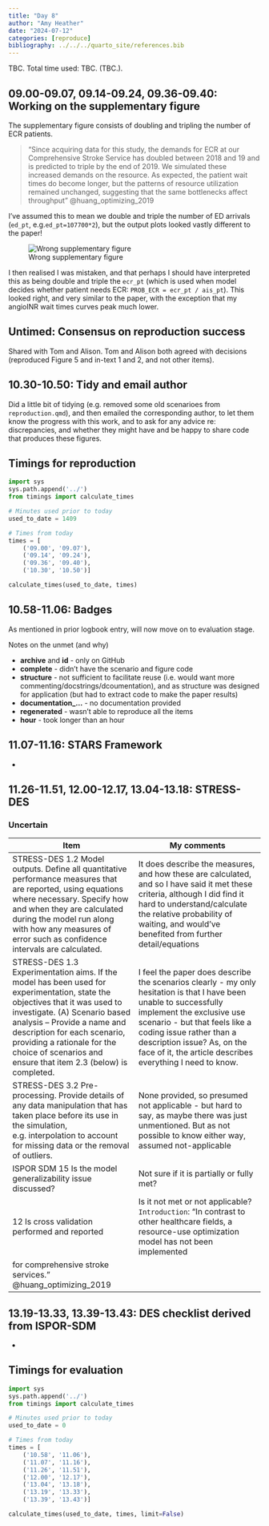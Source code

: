 ```yaml
---
title: "Day 8"
author: "Amy Heather"
date: "2024-07-12"
categories: [reproduce]
bibliography: ../../../quarto_site/references.bib
---
```


::: {.callout-note}

TBC. Total time used: TBC. (TBC.).

:::

## 09.00-09.07, 09.14-09.24, 09.36-09.40: Working on the supplementary figure

The supplementary figure consists of doubling and tripling the number of ECR patients.

> "Since acquiring data for this study, the demands for ECR at our Comprehensive Stroke Service has doubled between 2018 and 19 and is predicted to triple by the end of 2019. We simulated these increased demands on the resource. As expected, the patient wait times do become longer, but the patterns of resource utilization remained unchanged, suggesting that the same bottlenecks affect throughput" @huang_optimizing_2019

I've assumed this to mean we double and triple the number of ED arrivals (`ed_pt`, e.g.`ed_pt=107700*2`), but the output plots looked vastly different to the paper!

![Wrong supplementary figure](supplementary_figure.png)

I then realised I was mistaken, and that perhaps I should have interpreted this as being double and triple the `ecr_pt` (which is used when model decides whether patient needs ECR: `PROB_ECR = ecr_pt / ais_pt`). This looked right, and very similar to the paper, with the exception that my angioINR wait times curves peak much lower.

## Untimed: Consensus on reproduction success

Shared with Tom and Alison. Tom and Alison both agreed with decisions (reproduced Figure 5 and in-text 1 and 2, and not other items).

## 10.30-10.50: Tidy and email author

Did a little bit of tidying (e.g. removed some old scenarioes from `reproduction.qmd`), and then emailed the corresponding author, to let them know the progress with this work, and to ask for any advice re: discrepancies, and whether they might have and be happy to share code that produces these figures.

## Timings for reproduction

```python
import sys
sys.path.append('../')
from timings import calculate_times

# Minutes used prior to today
used_to_date = 1409

# Times from today
times = [
    ('09.00', '09.07'),
    ('09.14', '09.24'),
    ('09.36', '09.40'),
    ('10.30', '10.50')]

calculate_times(used_to_date, times)
```

## 10.58-11.06: Badges

As mentioned in prior logbook entry, will now move on to evaluation stage.

Notes on the unmet (and why)

* **archive** and **id** - only on GitHub
* **complete** - didn't have the scenario and figure code
* **structure** - not sufficient to facilitate reuse (i.e. would want more commenting/docstrings/dcoumentation), and as structure was designed for application (but had to extract code to make the paper results)
* **documentation_...** - no documentation provided
* **regenerated** - wasn't able to reproduce all the items
* **hour** - took longer than an hour

## 11.07-11.16: STARS Framework

-

## 11.26-11.51, 12.00-12.17, 13.04-13.18: STRESS-DES

### Uncertain

| Item | My comments |
| --- | --- |
| STRESS-DES 1.2 Model outputs. Define all quantitative performance measures that are reported, using equations where necessary. Specify how and when they are calculated during the model run along with how any measures of error such as confidence intervals are calculated. | It does describe the measures, and how these are calculated, and so I have said it met these criteria, although I did find it hard to understand/calculate the relative probability of waiting, and would've benefited from further detail/equations |
| STRESS-DES 1.3 Experimentation aims. If the model has been used for experimentation, state the objectives that it was used to investigate. (A) Scenario based analysis – Provide a name and description for each scenario, providing a rationale for the choice of scenarios and ensure that item 2.3 (below) is completed. |I feel the paper does describe the scenarios clearly - my only hesitation is that I have been unable to successfully implement the exclusive use scenario - but that feels like a coding issue rather than a description issue? As, on the face of it, the article describes everything I need to know. |
| STRESS-DES 3.2 Pre-processing. Provide details of any data manipulation that has taken place before its use in the simulation, e.g. interpolation to account for missing data or the removal of outliers. | None provided, so presumed not applicable - but hard to say, as maybe there was just unmentioned. But as not possible to know either way, assumed not-applicable |
| ISPOR SDM 15 Is the model generalizability issue discussed? | Not sure if it is partially or fully met? |
| 12 Is cross validation performed and reported | Is it not met or not applicable? `Introduction`: "In contrast to other healthcare fields, a resource-use optimization model has not been implemented
for comprehensive stroke services." @huang_optimizing_2019 |

## 13.19-13.33, 13.39-13.43: DES checklist derived from ISPOR-SDM

-

## Timings for evaluation

```python
import sys
sys.path.append('../')
from timings import calculate_times

# Minutes used prior to today
used_to_date = 0

# Times from today
times = [
    ('10.58', '11.06'),
    ('11.07', '11.16'),
    ('11.26', '11.51'),
    ('12.00', '12.17'),
    ('13.04', '13.18'),
    ('13.19', '13.33'),
    ('13.39', '13.43')]

calculate_times(used_to_date, times, limit=False)
```
